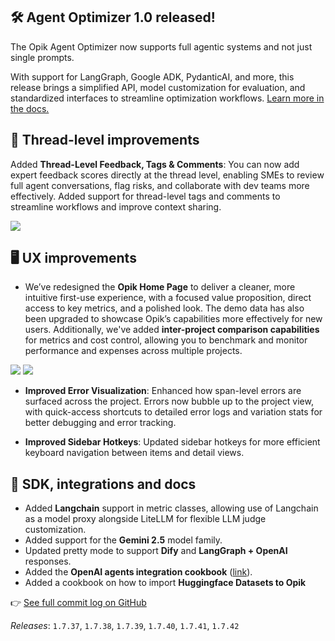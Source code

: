 ## 🛠 Agent Optimizer 1.0 released!
The Opik Agent Optimizer now supports full agentic systems and not just single prompts. 

With support for LangGraph, Google ADK, PydanticAI, and more, this release brings a simplified API, model customization for evaluation, and standardized interfaces to streamline optimization workflows. [Learn more in the docs.](https://www.comet.com/docs/opik/agent_optimization/overview)

## 🧵 Thread-level improvements
Added **Thread-Level Feedback, Tags & Comments**: You can now add expert feedback scores directly at the thread level, enabling SMEs to review full agent conversations, flag risks, and collaborate with dev teams more effectively. Added support for thread-level tags and comments to streamline workflows and improve context sharing.

<Frame>
    <img src="/img/changelog/2025-07-04/Thread-level_human_feedback.png" />
</Frame>

## 🖥️ UX improvements
- We’ve redesigned the **Opik Home Page** to deliver a cleaner, more intuitive first-use experience, with a focused value proposition, direct access to key metrics, and a polished look. The demo data has also been upgraded to showcase Opik’s capabilities more effectively for new users. Additionally, we've added **inter-project comparison capabilities** for metrics and cost control, allowing you to benchmark and monitor performance and expenses across multiple projects.

<Frame>
    <img src="/img/changelog/2025-07-04/Home_Page_1.png" />
</Frame>

<Frame>
    <img src="/img/changelog/2025-07-04/Home_Page_2.png" />
</Frame>

- **Improved Error Visualization**: Enhanced how span-level errors are surfaced across the project. Errors now bubble up to the project view, with quick-access shortcuts to detailed error logs and variation stats for better debugging and error tracking.

- **Improved Sidebar Hotkeys**: Updated sidebar hotkeys for more efficient keyboard navigation between items and detail views.

## 🔌 SDK, integrations and docs
- Added **Langchain** support in metric classes, allowing use of Langchain as a model proxy alongside LiteLLM for flexible LLM judge customization.
- Added support for the **Gemini 2.5** model family.
- Updated pretty mode to support **Dify** and **LangGraph + OpenAI** responses.
- Added the **OpenAI agents integration cookbook** ([link](https://www.comet.com/docs/opik/integrations/openai-agents)).
- Added a cookbook on how to import **Huggingface Datasets to Opik** 


👉 [See full commit log on GitHub](https://github.com/comet-ml/opik/compare/1.7.37...1.7.42)

_Releases_: `1.7.37`, `1.7.38`, `1.7.39`, `1.7.40`, `1.7.41`, `1.7.42`
